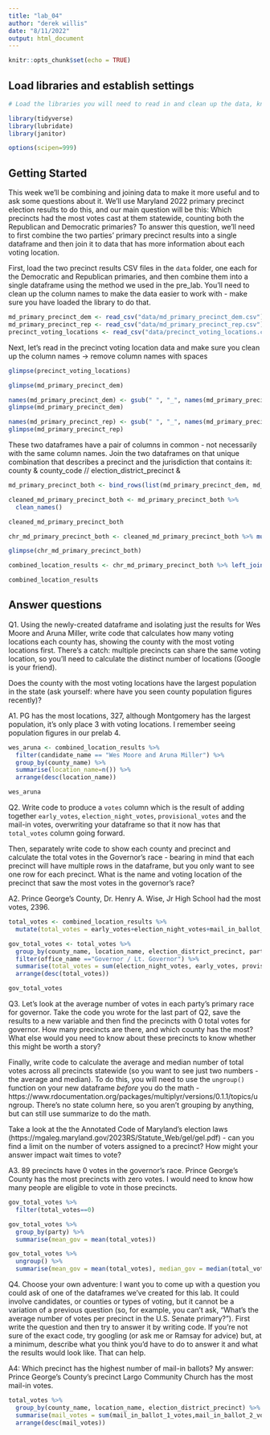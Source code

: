 ```yaml
---
title: "lab_04"
author: "derek willis"
date: "8/11/2022"
output: html_document
---
```


```r
knitr::opts_chunk$set(echo = TRUE)
```

## Load libraries and establish settings
```r
# Load the libraries you will need to read in and clean up the data, knowing that you can go back and add a library and re-run this block after you get a look at the dataframes.

library(tidyverse)
library(lubridate)
library(janitor)

options(scipen=999)
```

## Getting Started

This week we'll be combining and joining data to make it more useful and to ask some questions about it. We'll use Maryland 2022 primary precinct election results to do this, and our main question will be this: Which precincts had the most votes cast at them statewide, counting both the Republican and Democratic  primaries? To answer this question, we'll need to first combine the two parties' primary precinct results into a single dataframe and then join it to data that has more information about each voting location.

First, load the two precinct results CSV files in the `data` folder, one each for the Democratic and Republican primaries, and then combine them into a single dataframe using the method we used in the pre_lab. You'll need to clean up the column names to make the data easier to work with - make sure you have loaded the library to do that.

```r
md_primary_precinct_dem <- read_csv("data/md_primary_precinct_dem.csv")
md_primary_precinct_rep <- read_csv("data/md_primary_precinct_rep.csv")
precinct_voting_locations <- read_csv("data/precinct_voting_locations.csv")
```

Next, let's read in the precinct voting location data and make sure you clean up the column names -> remove column names with spaces

```r
glimpse(precinct_voting_locations)
```

```r
glimpse(md_primary_precinct_dem)
```



```r
names(md_primary_precinct_dem) <- gsub(" ", "_", names(md_primary_precinct_dem))
glimpse(md_primary_precinct_dem)

names(md_primary_precinct_rep) <- gsub(" ", "_", names(md_primary_precinct_rep))
glimpse(md_primary_precinct_rep)
```



These two dataframes have a pair of columns in common - not necessarily with the same column names. Join the two dataframes on that unique combination that describes a precinct and the jurisdiction that contains it: county & county_code // election_district_precinct & 

```r
md_primary_precinct_both <- bind_rows(list(md_primary_precinct_dem, md_primary_precinct_rep))
```


```r
cleaned_md_primary_precinct_both <- md_primary_precinct_both %>%
  clean_names()

cleaned_md_primary_precinct_both
```


```r
chr_md_primary_precinct_both <- cleaned_md_primary_precinct_both %>% mutate(election_district_precinct = as.character(election_district_precinct))

glimpse(chr_md_primary_precinct_both)
```


```r
combined_location_results <- chr_md_primary_precinct_both %>% left_join(cleaned_precinct_voting_locations, by=c("election_district_precinct"="precinct_code","county"="county_code"))

combined_location_results
```

## Answer questions

Q1. Using the newly-created dataframe and isolating just the results for Wes Moore and Aruna Miller, write code that calculates how many voting locations each county has, showing the county with the most voting locations first. There's a catch: multiple precincts can share the same voting location, so you'll need to calculate the distinct number of locations (Google is your friend).

Does the county with the most voting locations have the largest population in the state (ask yourself: where have you seen county population figures recently)?

A1. PG has the most locations, 327, although Montgomery has the largest population, it's only place 3 with voting locations. I remember seeing population figures in our prelab 4.

```r
wes_aruna <- combined_location_results %>% 
  filter(candidate_name == "Wes Moore and Aruna Miller") %>% 
  group_by(county_name) %>%
  summarise(location_name=n()) %>%
  arrange(desc(location_name))

wes_aruna
```

Q2. Write code to produce a `votes` column which is the result of adding together `early_votes`, `election_night_votes`, `provisional_votes` and the mail-in votes, overwriting your dataframe so that it now has that `total_votes` column going forward. 

Then, separately write code to show each county and precinct and calculate the total votes in the Governor's race - bearing in mind that each precinct will have multiple rows in the dataframe, but you only want to see one row for each precinct. What is the name and voting location of the precinct that saw the most votes in the governor's race? 

A2. Prince George's County, Dr. Henry A. Wise, Jr High School had the most votes, 2396.

```r
total_votes <- combined_location_results %>% 
  mutate(total_votes = early_votes+election_night_votes+mail_in_ballot_1_votes+mail_in_ballot_2_votes+provisional_votes)

gov_total_votes <- total_votes %>% 
  group_by(county_name, location_name, election_district_precinct, party) %>%
  filter(office_name =="Governor / Lt. Governor") %>% 
  summarise(total_votes = sum(election_night_votes, early_votes, provisional_votes, mail_in_ballot_1_votes, mail_in_ballot_2_votes)) %>%
  arrange(desc(total_votes))

gov_total_votes
```

Q3. Let's look at the average number of votes in each party's primary race for governor. Take the code you wrote for the last part of Q2, save the results to a new variable and then find the precincts with 0 total votes for governor. How many precincts are there, and which county has the most? What else would you need to know about these precincts to know whether this might be worth a story?

Finally, write code to calculate the average and median number of total votes across all precincts statewide (so you want to see just two numbers - the average and median). To do this, you will need to use the `ungroup()` function on your new dataframe _before_ you do the math - https://www.rdocumentation.org/packages/multiplyr/versions/0.1.1/topics/ungroup. There's no state column here, so you aren't grouping by anything, but can still use summarize to do the math.

Take a look at the the Annotated Code of Maryland's election laws (https://mgaleg.maryland.gov/2023RS/Statute_Web/gel/gel.pdf) - can you find a limit on the number of voters assigned to a precinct? How might your answer impact wait times to vote?

A3. 89 precincts have 0 votes in the governor's race. Prince George's County has the most precincts with zero votes. I would need to know how many people are eligible to vote in those precincts.

```r
gov_total_votes %>% 
  filter(total_votes==0)
```

```r
gov_total_votes %>% 
  group_by(party) %>% 
  summarise(mean_gov = mean(total_votes))
```

```r
gov_total_votes %>% 
  ungroup() %>% 
  summarise(mean_gov = mean(total_votes), median_gov = median(total_votes))
```

Q4. Choose your own adventure: I want you to come up with a question you could ask of one of the dataframes we've created for this lab. It could involve candidates, or counties or types of voting, but it cannot be a variation of a previous question (so, for example, you can't ask, "What's the average number of votes per precinct in the U.S. Senate primary?"). First write the question and then try to answer it by writing code. If you're not sure of the exact code, try googling (or ask me or Ramsay for advice) but, at a minimum, describe what you think you'd have to do to answer it and what the results would look like. That can help.

A4: Which precinct has the highest number of mail-in ballots? My answer: Prince George's County's precinct Largo Community Church has the most mail-in votes.


```r
total_votes %>% 
  group_by(county_name, location_name, election_district_precinct) %>%
  summarise(mail_votes = sum(mail_in_ballot_1_votes,mail_in_ballot_2_votes)) %>% 
  arrange(desc(mail_votes))

```
